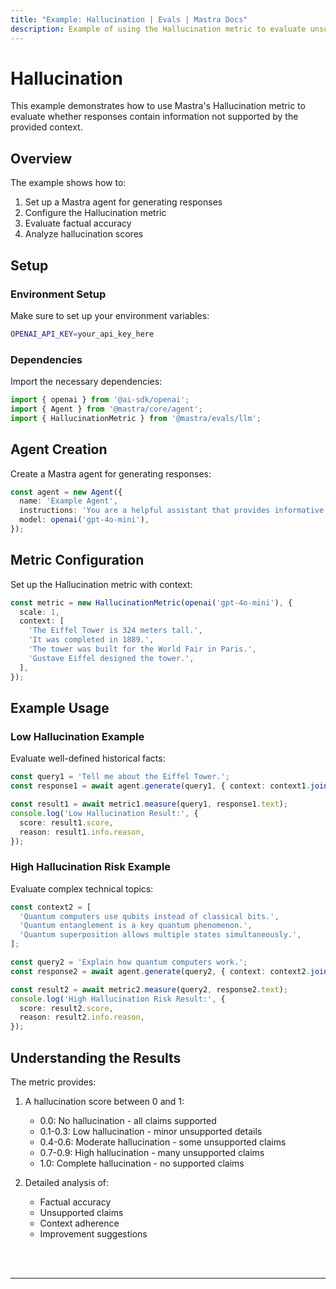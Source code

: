 ```yaml
---
title: "Example: Hallucination | Evals | Mastra Docs"
description: Example of using the Hallucination metric to evaluate unsupported claims in responses.
---
```



# Hallucination

This example demonstrates how to use Mastra's Hallucination metric to evaluate whether responses contain information not supported by the provided context.

## Overview

The example shows how to:

1. Set up a Mastra agent for generating responses
2. Configure the Hallucination metric
3. Evaluate factual accuracy
4. Analyze hallucination scores

## Setup

### Environment Setup

Make sure to set up your environment variables:

```bash filename=".env"
OPENAI_API_KEY=your_api_key_here
```

### Dependencies

Import the necessary dependencies:

```typescript copy showLineNumbers filename="src/index.ts"
import { openai } from '@ai-sdk/openai';
import { Agent } from '@mastra/core/agent';
import { HallucinationMetric } from '@mastra/evals/llm';
```

## Agent Creation

Create a Mastra agent for generating responses:

```typescript copy showLineNumbers{7} filename="src/index.ts"
const agent = new Agent({
  name: 'Example Agent',
  instructions: 'You are a helpful assistant that provides informative answers.',
  model: openai('gpt-4o-mini'),
});
```

## Metric Configuration

Set up the Hallucination metric with context:

```typescript copy showLineNumbers{7} filename="src/index.ts"
const metric = new HallucinationMetric(openai('gpt-4o-mini'), {
  scale: 1,
  context: [
    'The Eiffel Tower is 324 meters tall.',
    'It was completed in 1889.',
    'The tower was built for the World Fair in Paris.',
    'Gustave Eiffel designed the tower.',
  ],
});
```

## Example Usage

### Low Hallucination Example

Evaluate well-defined historical facts:

```typescript copy showLineNumbers filename="src/index.ts"
const query1 = 'Tell me about the Eiffel Tower.';
const response1 = await agent.generate(query1, { context: context1.join(' ') });

const result1 = await metric1.measure(query1, response1.text);
console.log('Low Hallucination Result:', {
  score: result1.score,
  reason: result1.info.reason,
});
```

### High Hallucination Risk Example

Evaluate complex technical topics:

```typescript copy showLineNumbers filename="src/index.ts"
const context2 = [
  'Quantum computers use qubits instead of classical bits.',
  'Quantum entanglement is a key quantum phenomenon.',
  'Quantum superposition allows multiple states simultaneously.',
];

const query2 = 'Explain how quantum computers work.';
const response2 = await agent.generate(query2, { context: context2.join(' ') });

const result2 = await metric2.measure(query2, response2.text);
console.log('High Hallucination Risk Result:', {
  score: result2.score,
  reason: result2.info.reason,
});
```

## Understanding the Results

The metric provides:

1. A hallucination score between 0 and 1:
   - 0.0: No hallucination - all claims supported
   - 0.1-0.3: Low hallucination - minor unsupported details
   - 0.4-0.6: Moderate hallucination - some unsupported claims
   - 0.7-0.9: High hallucination - many unsupported claims
   - 1.0: Complete hallucination - no supported claims

2. Detailed analysis of:
   - Factual accuracy
   - Unsupported claims
   - Context adherence
   - Improvement suggestions

<br />
<br />
<hr className="dark:border-[#404040] border-gray-300" />
<br />
<br />
<GithubLink
  link={
    "https://github.com/mastra-ai/mastra/blob/main/examples/basics/evals/hallucination"
  }
/>
